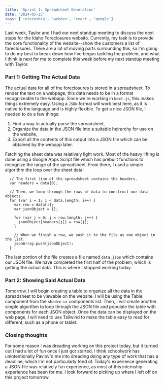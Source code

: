 ```yaml
---
title: 'Sprint 1: Spreadsheet Generation'
date: '2024-05-25'
tags: ['internship', 'webdev', 'react', 'google']
---
```

Last week, Taylor and I had our next standup meeting to discuss the next steps for the Idaho Foreclosures website. Currently, my task is to provide the core functionality of the website--show the customers a list of foreclosures. There are a lot of moving parts surrounding this, so I'm going to do my best to break down how I've begun tackling the problem, and what I think is next for me to complete this week before my next standup meeting with Taylor.

### Part 1: Getting The Actual Data
The actual data for all of the foreclosures is stored in a spreadsheet. To render the text on a webpage, this data needs to be in a format recognizeable to the webapp. Since we're working in `Next.js`, this makes things extremely easy. Using a `JSON` format will work best here, as it is native to the language and is highly flexible. To get a nice JSON file, I needed to do a few things:

1. Find a way to actually parse the spreadsheet,
2. Organize the data in the JSON file into a suitable heirarchy for use on the website,
3. Export all the contents of this output into a JSON file which can be obtained by the webapp later. 

Fetching the sheet data was relatively light work. Most of the heavy lifting is done using a Google Apps Script file which has prebuilt functions to recognize the range of the spreadsheet. From there, I used a simple algorithm the loop over the sheet data:
```
  // The first line of the spreadsheet contains the headers. 
  var headers = data[0]; 
  
  // Then, we loop through the rows of data to construct our data objects.
  for (var i = 1; i < data.length; i++) {
    var row = data[i];
    var jsonObject = {};
    
    for (var j = 0; j < row.length; j++) {
      jsonObject[headers[j]] = row[j];
    }

    // When we finish a row, we push it to the file as one object in the list.
    jsonArray.push(jsonObject); 
  }
```
The last portion of the file creates a file named `data.json` which contains our JSON file. We have completed the first half of the problem, which is getting the actual data. This is where I stopped working today.

### Part 2: Showing Said Actual Data
Tomorrow, I will begin creating a table to organize all the data in the spreadsheet to be viewable on the website. I will be using the Table component from the `shadcn-ui` components list. Then, I will create another simple algorithm to loop through the JSON file and populate the table with components for each JSON object. Once the data can be displayed on the web page, I will need to use Tailwind to make the table easy to read for different, such as a phone or tablet. 

### Closing thoughts
For some reason I was dreading working on this project today, but it turned out I had a lot of fun once I just got started. I think schoolwork has unintentionally Pavlov'd me into dreading doing any type of work that has a deadline, which I'm not particularly fond of. Today's experience generating a JSON file was relatively fun experience, as most of this internship experience has been for me. I look forward to picking up where I left off on this project tomorrow. 